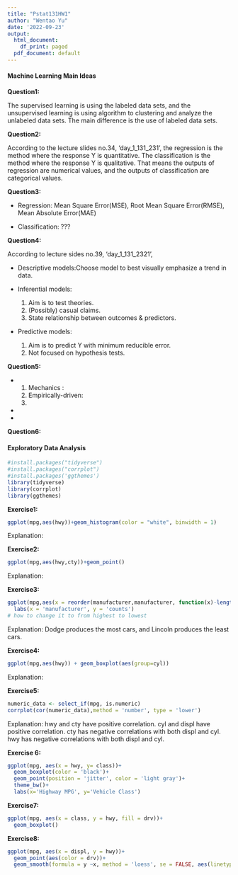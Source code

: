 ```yaml
---
title: "Pstat131HW1"
author: "Wentao Yu"
date: '2022-09-23'
output:
  html_document:
    df_print: paged
  pdf_document: default
---
```

#### Machine Learning Main Ideas

**Question1:**

The supervised learning is using the labeled data sets, and the unsupervised learning is using algorithm to clustering and analyze the unlabeled data sets. The main difference is the use of labeled data sets.

**Question2:**

According to the lecture slides no.34, 'day_1_131_231', the regression is the method where the response Y is quantitative. The classification is the method where the response Y is qualitative. That means the outputs of regression are numerical values, and the outputs of classification are categorical values. 

**Question3:**

  - Regression: Mean Square Error(MSE), Root Mean Square Error(RMSE), Mean Absolute Error(MAE)
  
  - Classification: ???

**Question4:**

According to lecture sides no.39, 'day_1_131_2321',

  - Descriptive models:Choose model to best visually emphasize a trend in data.
  
  - Inferential models:
    1. Aim is to test theories. 
    2. (Possibly) casual claims.
    3. State relationship between outcomes & predictors.
  
  - Predictive models: 
    1. Aim is to predict Y with minimum reducible error. 
    2. Not focused on hypothesis tests. 

**Question5: **
  
  - 1. Mechanics :
    2. Empirically-driven: 
    3. 
  
  - 
  
  - 

**Question6:**


#### Exploratory Data Analysis
```r
#install.packages("tidyverse")
#install.packages("corrplot")
#install.packages('ggthemes')
library(tidyverse)
library(corrplot)
library(ggthemes)
```
**Exercise1:**
```r
ggplot(mpg,aes(hwy))+geom_histogram(color = "white", binwidth = 1)
```
Explanation:

**Exercise2:**
```r
ggplot(mpg,aes(hwy,cty))+geom_point()
```
Explanation:

**Exercise3:**
```r
ggplot(mpg,aes(x = reorder(manufacturer,manufacturer, function(x)-length(x))))+geom_bar()+coord_flip()+
  labs(x = 'manufacturer', y = 'counts')
# how to change it to from highest to lowest
```
Explanation: Dodge produces the most cars, and Lincoln produces the least cars. 

**Exercise4:**
```r
ggplot(mpg,aes(hwy)) + geom_boxplot(aes(group=cyl))
```
Explanation:

**Exercise5:**
```r
numeric_data <- select_if(mpg, is.numeric)
corrplot(cor(numeric_data),method = 'number', type = 'lower')
```
Explanation: hwy and cty have positive correlation. cyl and displ have positive correlation. cty has negative correlations with both displ and cyl. hwy has negative correlations with both displ and cyl. 

**Exercise 6: **
```r
ggplot(mpg, aes(x = hwy, y= class))+
  geom_boxplot(color = 'black')+
  geom_point(position = 'jitter', color = 'light gray')+
  theme_bw()+
  labs(x='Highway MPG', y='Vehicle Class')
```
**Exercise7:**
```r
ggplot(mpg, aes(x = class, y = hwy, fill = drv))+
  geom_boxplot()
```

**Exercise8:**
```r
ggplot(mpg, aes(x = displ, y = hwy))+
  geom_point(aes(color = drv))+
  geom_smooth(formula = y ~x, method = 'loess', se = FALSE, aes(linetype=drv))
```








